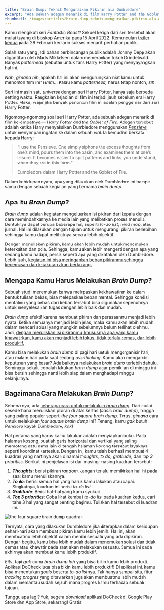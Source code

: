 ```yaml
---
title: "Brain Dump: Teknik Menguraikan Pikiran ala Dumbledore"
excerpt: "Ada sebuah adegan menarik di film Harry Potter and the Goblet of Fire. Adegan tersebut adalah ketika Harry menyaksikan Dumbledore menggunakan Pensieve untuk menyimpan ingatan ke dalam sebuah vial."
thumbnail: /images/articles/brain-dump-teknik-menguraikan-pikiran-ala-dumbledore/thumbnail.jpg
---
```


Kamu mengikuti seri _Fantastic Beast_? Sekuel ketiga dari seri tersebut akan mulai tayang di bioskop Amerika pada 15 April 2022. Kemunculan [trailer kedua](https://www.youtube.com/watch?v=DaM_wL1ZOM4) pada 28 Februari kemarin sukses menarik perhatian publik.

Salah satu yang jadi bahan perbincangan publik adalah Johnny Depp akan digantikan oleh Mads Mikkelsen dalam memerankan tokoh Grindelwald. Banyak _potterhead_ (sebutan untuk fans Harry Potter) yang menyayangkan hal ini.

_Nah_, _gimana nih_, apakah hal ini akan mengurungkan niat kamu untuk menonton film ini? _Hmm_... Kalau kamu _potterhead,_ harus tetap nonton, _sih_.

Seri ini masih satu _universe_ dengan seri Harry Potter, hanya saja berbeda setting waktu. Rangkaian kejadian di film ini terjadi jauh sebelum era Harry Potter. Maka, wajar jika banyak penonton film ini adalah penggemar dari seri Harry Potter.

Ngomong-ngomong soal seri Harry Potter, ada sebuah adegan menarik di film ke-empatnya — _Harry Potter and the Goblet of Fire_. Adegan tersebut adalah ketika Harry menyaksikan Dumbledore menggunakan [_Pensieve_](https://harrypotter.fandom.com/wiki/Pensieve) untuk menyimpan ingatan ke dalam sebuah _vial._ Ia kemudian berkata kepada Harry:

> “I use the Pensieve. One simply siphons the excess thoughts from one’s mind, pours them into the basin, and examines them at one’s leisure. It becomes easier to spot patterns and links, you understand, when they are in this form.”
>
> Dumbledore dalam Harry Potter and the Goblet of Fire.

Dalam kehidupan nyata, apa yang dilakukan oleh Dumbledore ini hampir sama dengan sebuah kegiatan yang bernama _brain dump_.

## Apa Itu _Brain Dump_?

_Brain dump_ adalah kegiatan mengeluarkan isi pikiran dari kepala dengan cara memindahkannya ke media lain yang melibatkan proses menulis. Bentuknya dapat berupa beberapa hal, seperti [](https://docheck.id/blog/pentingnya-to-do-list-untuk-manajemen-waktu/)_to-do list_, _mind map_, atau jurnal. Hal ini dilakukan dengan tujuan untuk mengurangi pikiran berlebihan sehingga kamu dapat melihatnya secara lebih objektif.

Dengan menuliskan pikiran, kamu akan lebih mudah untuk menemukan keterkaitan dan pola. Sehingga, kamu akan lebih mengerti dengan apa yang sedang kamu hadapi, persis seperti apa yang dikatakan oleh Dumbledore. Lebih jauh, [kegiatan ini bisa meringankan beban pikiranmu sehingga kecemasan dan ketakutan akan berkurang.](https://psychcentral.com/pro/recovery-expert/2020/04/using-brain-dumping-to-manage-anxiety-and-over-thinking#1)

## Mengapa Kamu Harus Melakukan _Brain Dump_?

Sebuah [studi](https://www.health.harvard.edu/blog/write-your-anxieties-away-2017101312551) menemukan bahwa melepaskan kekhawatiran ke dalam bentuk tulisan bebas, bisa melepaskan beban mental. Sehingga kondisi mentalmu yang bebas dari beban tersebut bisa digunakan sepenuhnya untuk menyelesaikan tugas dengan lebih baik dan mudah.

_Brain dump_ efektif karena membuat pikiran dan perasaanmu menjadi lebih nyata. Ketika semuanya menjadi lebih jelas, maka kamu akan lebih mudah dalam mencari solusi yang mungkin sebelumnya belum terlihat olehmu. Jadi, [dengan menuliskan isi pikiranmu, khususnya apa yang kamu khawatirkan, kamu akan menjadi lebih fokus, tidak terlalu cemas, dan lebih produktif.](https://natashalh.com/brain-dump/)

Kamu bisa melakukan _brain dump_ di pagi hari untuk mengorganisir hari, atau malam hari pada saat sedang [](https://docheck.id/blog/overthinking-apa-dan-penyebabnya/)_overthinking_. Kamu akan mengambil keputusan yang besar? Ada baiknya melakukan _brain dump_ terlebih dahulu. Seminggu sekali, cobalah lakukan _brain dump_ agar pemikiran di minggu ini bisa bersih sehingga nanti lebih siap dalam menghadapi minggu selanjutnya.

## Bagaimana Cara Melakukan _Brain Dump_?

Sebenarnya, ada [beberapa cara untuk melakukan _brain dump_](https://psychcentral.com/pro/recovery-expert/2020/04/using-brain-dumping-to-manage-anxiety-and-over-thinking#4). Dari mulai sesederhana menuliskan pikiran di atas kertas (_basic brain dump_), hingga yang paling populer seperti _the four square brain dump._ Terus, _gimana_ cara untuk melakukan _four square brain dump_ ini? Tenang, kamu _gak_ butuh _Pensieve_ kayak Dumbledore, _kok_!

Hal pertama yang harus kamu lakukan adalah menyiapkan buku. Pada halaman kosong, buatlah garis horizontal dan vertikal yang saling memotong satu sama lain di tengah halaman kosong tersebut layaknya seperti koordinat kartesius. Dengan ini, kamu telah berhasil membuat 4 kuadran yang nantinya akan dinamai _thoughts, to do, gratitude,_ dan _top 3 priorities_. Berikut ini penjelasan isi dari masing-masing kuadran tersebut:

1. **_Thoughts_**: berisi pikiran _random._ Jangan terlalu memikirkan hal ini pada saat kamu menuliskannya.
2. **_To do_**: berisi semua hal yang harus kamu lakukan atau capai. Singkatnya, kuadran ini berisi _to-do list_.
3. **_Gratitude_**: Berisi hal-hal yang kamu syukuri.
4. **_Top 3 priorities_**: Coba lihat kembali _to-do list_ pada kuadran kedua, cari tahu 3 hal yang sangat penting bagimu. Tuliskan hal tersebut di kuadran ini.

![the four square brain dump quadran](/images/articles/brain-dump-teknik-menguraikan-pikiran-ala-dumbledore/1.png "the four square brain dump quadran")

Ternyata, cara yang dilakukan Dumbledore jika diterapkan dalam kehidupan sehari-hari akan membuat pikiran kamu lebih jernih. Hal ini, akan membuatmu lebih objektif dalam menilai sesuatu yang ada dipikiran. Dengan begitu, kamu bisa lebih mudah dalam menemukan solusi dan tidak cemas atau khawatir pada saat akan melakukan sesuatu. Semua ini pada akhirnya akan membuat kamu lebih produktif.

_Eits_, tapi _gak_ cuma _brain dump loh_ yang bisa bikin kamu lebih produkti. Aplikasi DoCheck juga bisa bikin kamu lebih produktif! Di aplikasi ini, kamu bisa menentukan _goals_ beserta *to-do list*nya. Tak hanya sampai situ, fitur _tracking progres_ yang ditawarkan juga akan membuatmu lebih mudah dalam memantau sudah sejauh mana progres kamu terhadap sebuah tujuan.

Tunggu apa lagi? Yuk, segera _download_ aplikasi DoCheck di Google Play Store dan App Store, sekarang! Gratis!
